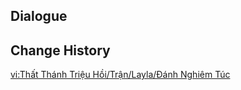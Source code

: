 {{Genius Invokation TCG Stage
|title        = Layla: Serious
|type         = Serious Showdown
|group        = Invitation Board
|character    = Layla
|requirement  = 7
|introduction = "Hmm, if I'm going to calculate my moves in my head... I'll need to concentrate, and try to stay awake."<br>{{color|bp|Special Rule: "Layla" starts with the Talent Card "Light's Remit" equipped.}}
|objective_1  = Achieve victory
|reward_1     = Lucky Coin*1000
|lineup       = Layla;Yoimiya;Kaeya
|action       = Light's Remit;Light's Remit;Blizzard Strayer;Blizzard Strayer;Favonius Sword;Favonius Sword;Elemental Resonance: Woven Ice;Elemental Resonance: Woven Ice;Elemental Resonance: Shattering Ice;Elemental Resonance: Shattering Ice;Dunyarzad;Dunyarzad;Katheryne;Katheryne;Paimon;Paimon;Ellin;Ellin;Liu Su;Liu Su;Rana;Rana;Flowing Rings;Flowing Rings;Changing Shifts;Changing Shifts;I Haven't Lost Yet!;I Haven't Lost Yet!;The Bestest Travel Companion!;The Bestest Travel Companion!
}}

==Dialogue==
{{Transclude|Genius Invokation TCG/Stage/Layla|Serious Showdown}}

==Change History==
{{Change History|4.3}}

[[vi:Thất Thánh Triệu Hồi/Trận/Layla/Đánh Nghiêm Túc]]